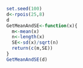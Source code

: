```r
set.seed(100)
d<-rpois(25,8)
d
GetMeanAndSE<-function(x){
  m<-mean(x)
  n<-length(x)
  SE<-sd(x)/sqrt(n)
  return(c(m,SE))
}
GetMeanAndSE(d)
```

